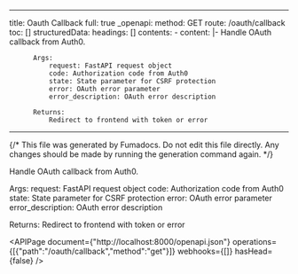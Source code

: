 <!-- AUTO-GENERATED: fumadocs-openapi (safe to overwrite) -->

---
title: Oauth Callback
full: true
_openapi:
  method: GET
  route: /oauth/callback
  toc: []
  structuredData:
    headings: []
    contents:
      - content: |-
          Handle OAuth callback from Auth0.

          Args:
              request: FastAPI request object
              code: Authorization code from Auth0
              state: State parameter for CSRF protection
              error: OAuth error parameter
              error_description: OAuth error description

          Returns:
              Redirect to frontend with token or error
---

{/* This file was generated by Fumadocs. Do not edit this file directly. Any changes should be made by running the generation command again. */}

Handle OAuth callback from Auth0.

Args:
    request: FastAPI request object
    code: Authorization code from Auth0
    state: State parameter for CSRF protection
    error: OAuth error parameter
    error_description: OAuth error description

Returns:
    Redirect to frontend with token or error

<APIPage document={"http://localhost:8000/openapi.json"} operations={[{"path":"/oauth/callback","method":"get"}]} webhooks={[]} hasHead={false} />